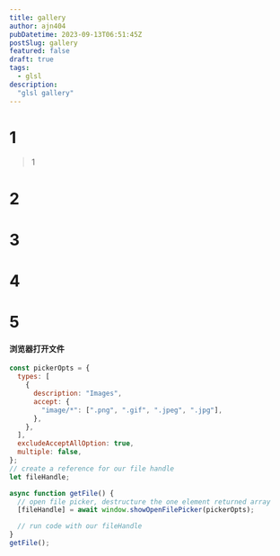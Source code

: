 ```yaml
---
title: gallery
author: ajn404
pubDatetime: 2023-09-13T06:51:45Z
postSlug: gallery
featured: false
draft: true
tags:
  - glsl
description:
  "glsl gallery"
---
```



<Gallery client:load/>

# 1
> 1
# 2
# 3
# 4
# 5

#### 浏览器打开文件

```js
const pickerOpts = {
  types: [
    {
      description: "Images",
      accept: {
        "image/*": [".png", ".gif", ".jpeg", ".jpg"],
      },
    },
  ],
  excludeAcceptAllOption: true,
  multiple: false,
};
// create a reference for our file handle
let fileHandle;

async function getFile() {
  // open file picker, destructure the one element returned array
  [fileHandle] = await window.showOpenFilePicker(pickerOpts);

  // run code with our fileHandle
}
getFile();
```